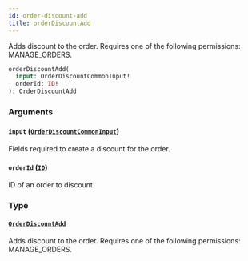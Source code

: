 ```yaml
---
id: order-discount-add
title: orderDiscountAdd
---
```



Adds discount to the order. Requires one of the following permissions: MANAGE_ORDERS.

```graphql
orderDiscountAdd(
  input: OrderDiscountCommonInput!
  orderId: ID!
): OrderDiscountAdd
```


### Arguments

#### `input` ([`OrderDiscountCommonInput`](../../../developer/api-reference/inputs/order-discount-common-input))

Fields required to create a discount for the order.


#### `orderId` ([`ID`](../../../developer/api-reference/scalars/id))

ID of an order to discount.


### Type

#### [`OrderDiscountAdd`](../../../developer/api-reference/objects/order-discount-add) 

Adds discount to the order. Requires one of the following permissions: MANAGE_ORDERS.




